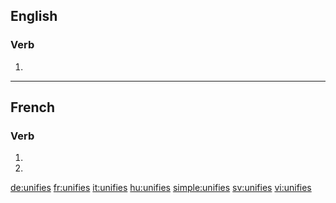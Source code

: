 {{also|unifiés}}
==English==

===Verb===
{{head|en|verb form}}

# {{en-third-person singular of|unify}}

----

==French==

===Verb===
{{fr-verb-form}}

# {{conjugation of|unifier||2|s|pres|ind|lang=fr}}
# {{conjugation of|unifier||2|s|pres|sub|lang=fr}}

[[de:unifies]]
[[fr:unifies]]
[[it:unifies]]
[[hu:unifies]]
[[simple:unifies]]
[[sv:unifies]]
[[vi:unifies]]